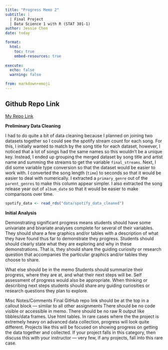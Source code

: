 ```yaml
---
title: "Progress Memo 2"
subtitle: |
  | Final Project 
  | Data Science 1 with R (STAT 301-1)
author: Jessie Chen
date: today

format:
  html:
    toc: true
    embed-resources: true
    
execute:
  echo: false
  warning: false

from: markdown+emoji 
---
```


::: {.callout-tip icon="false"}
## Github Repo Link

[My Repo Link](https://github.com/stat301-1-2023-fall/final-project-1-Jchench)
:::

**Preliminary Data Cleaning**

I had to do quite a bit of data cleaning because I planned on joining two datasets together so I could see the spotify stream count for each song. For this, I initially wanted to match by the song title for each dataset, however, I noticed that a lot of songs had the same names so this wouldn't be a unique key. Instead, I ended up grouping the merged dataset by song title and artist name and summing the streams to get the variable `final_streams`. Next, I did some variable type conversion so that the dataset would be easier to work with. I converted the song length (`time`) to seconds so that it would be easier to deal with numerically. I extracted a `primary_genre` out of the `parent_genres` to make this column appear simpler. I also extracted the song release year out of `album_date` so that it would be easier to make comparisons over time.
```r
spotify_data <- read_rds("data/spotify_data_cleaned")
```

**Initial Analysis**

Demonstrating significant progress means students should have some univariate and bivariate analyses complete for several of their variables. They should share a few graphics and/or tables with a description of what they have found thus far to demonstrate they progress. Students should should clearly state what they are exploring and why in these demonstrations. That is, they should share the guiding curiosity or research question that accompanies the particular graphics and/or tables they choose to share.

What else should be in the memo Students should summarize their progress, where they are at, and what their next steps will be. Self assessment of progress would also be appropriate. When thinking or describing next steps students should share any guiding curiosities or research questions they plan to explore.

Misc Notes/Comments Final GitHub repo link should be at the top in a callout block --- similar to all other assignments There should be no code visible or accessible in memo. There should be no raw R output like tibbles/data frames. Use html tables. In rare cases where the the project is extremely heavy on advanced data collection, progress will look quite different. Projects like this will be focused on showing progress on getting the data together and collected. If your project falls in this category, then discuss this with your instructor --- very few, if any projects, fall into this rare case.
